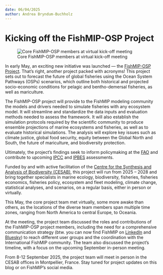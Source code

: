 ```yaml
---
date: 06/04/2025
author: Andrea Bryndum-Buchholz
---
```


# **Kicking off the FishMIP-OSP Project**

![Core FishMIP-OSP members at virtual kick-off meeting](images/kickoff_meeting_Zoom_group_screenshot.png){fig-alt="Core FishMIP-OSP members at virtual kick-off meeting" fig-align="center"}

In early May, an exciting new initiative was launched — the [FishMIP-OSP Project](https://www.fondationbiodiversite.fr/en/the-frb-in-action/programs-and-projects/le-cesab/fishmip_osp/). That’s right, another project packed with acronyms! This project sets out to forecast the future of global fisheries using the Ocean System Pathways (OSPs) scenarios, which outline both historical and projected socio-economic conditions for pelagic and bentho-demersal fisheries, as well as mariculture.

The FishMIP-OSP project will provide to the FishMIP modeling community the models and drivers needed to simulate fisheries with any ecosystem model. It will streamline and standardize the data inputs and evaluation methods needed to assess the framework. It will also establish the simulation protocols required by the scientific community to produce ensemble projections of marine ecosystems and fisheries, as well as to evaluate historical simulations. The analysis will explore key issues such as climate justice, global food security, equity between the Global North and South, the future of mariculture, and biodiversity protection.

Ultimately, the project's findings seek to inform policymaking at the [FAO](https://www.fao.org/home/en/) and contribute to upcoming [IPCC](https://www.ipcc.ch/) and [IPBES](https://www.ipbes.net/) assessments.

Funded by and with active facilitation of the [Centre for the Synthesis and Analysis of Biodiversity (CESAB)](https://www.fondationbiodiversite.fr/en/about-the-foundation/le-cesab/), this project will run from 2025 – 2028 and bring together specialists in marine ecology, biodiversity, fisheries, fisheries economics, fisheries policy, ecosystem and fleet modeling, climate change, statistical analyses, and scenarios, on a regular basis, either in person or virtually.

This May, the core project team met virtually, some more awake than others, as the locations of the diverse team members span multiple time zones, ranging from North America to central Europe, to Oceania.

At the meeting, the project team discussed the roles and contributions of the FishMIP-OSP project members, including the need for a comprehensive communication strategy (btw. you can now find FishMIP on [LinkedIn](https://www.linkedin.com/company/fisheries-and-marine-ecosystem-model-intercomparison-project-fishmip/) and [Bluesky](https://bsky.app/profile/fishmarinemip.bsky.social)) to reach different user groups and the coordination with the International FishMIP community. The team also discussed the project's timeline, with a focus on the upcoming September in-person meeting.

From 8-12 September 2025, the project team will meet in person in the CESAB offices in Montpellier, France. Stay tuned for project updates on this blog or on FishMIP’s social media.
